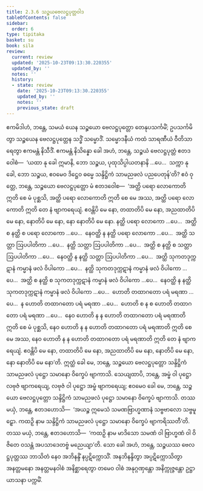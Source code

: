 ```yaml
---
title: 2.3.6 သဉ္စယဗေလဋ္ဌပုတ္တဝါဒ
tableOfContents: false
sidebar:
  order: 6
type: tipitaka
basket: su
book: sila
review:
  current: review
  updated: '2025-10-23T09:13:30.220355'
  updated_by: ''
  notes: ''
  history:
  - state: review
    date: '2025-10-23T09:13:30.220355'
    updated_by: ''
    notes: ''
    previous_state: draft
---
```



<ReviewStatus review={frontmatter.review} showDetails={true} />

<HypothesisAnnotation frontmatter={frontmatter} />

<DynamicBreadcrumb />

<Division number="179" book="sila" e="ch" v="6" p="54">

<Paragraph number="258" book="sila">
ဧကမိဒါဟံ, ဘန္တေ, သမယံ ယေန သဉ္စယော ဗေလဋ္ဌပုတ္တော တေနုပသင်္ကမိံ; ဥပသင်္ကမိတွာ သဉ္စယေန ဗေလဋ္ဌပုတ္တေန သဒ္ဓိံ သမ္မောဒိံ. သမ္မောဒနီယံ ကထံ သာရဏီယံ ဝီတိသာရေတွာ ဧကမန္တံ နိသီဒိံ. ဧကမန္တံ နိသိန္နော ခေါ အဟံ, ဘန္တေ, သဉ္စယံ ဗေလဋ္ဌပုတ္တံ ဧတဒဝေါစံ—  ‘ယထာ နု ခေါ ဣမာနိ, ဘော သဉ္စယ, ပုထုသိပ္ပါယတနာနိ …ပေ…  သက္ကာ နု ခေါ, ဘော သဉ္စယ, ဧဝမေဝ ဒိဋ္ဌေဝ ဓမ္မေ သန္ဒိဋ္ဌိကံ သာမညဖလံ ပညပေတုန်’တိ?
</Paragraph>

</Division>
<Division number="180" book="sila" e="ch" v="6" p="54">

<Paragraph number="259" book="sila">
ဧဝံ ဝုတ္တေ, ဘန္တေ, သဉ္စယော ဗေလဋ္ဌပုတ္တော မံ ဧတဒဝေါစ—  ‘အတ္ထိ ပရော လောကောတိ ဣတိ စေ မံ ပုစ္ဆသိ, အတ္ထိ ပရော လောကောတိ ဣတိ စေ မေ အဿ, အတ္ထိ ပရော လောကောတိ ဣတိ တေ နံ ဗျာကရေယျံ. ဧဝန္တိပိ မေ နော, တထာတိပိ မေ နော, အညထာတိပိ မေ နော, နောတိပိ မေ နော, နော နောတိပိ မေ နော. နတ္ထိ ပရော လောကော …ပေ…  အတ္ထိ စ နတ္ထိ စ ပရော လောကော …ပေ…  နေဝတ္ထိ န နတ္ထိ ပရော လောကော …ပေ…  အတ္ထိ သတ္တာ ဩပပါတိကာ …ပေ…  နတ္ထိ သတ္တာ ဩပပါတိကာ …ပေ…  အတ္ထိ စ နတ္ထိ စ သတ္တာ ဩပပါတိကာ …ပေ…  နေဝတ္ထိ န နတ္ထိ သတ္တာ ဩပပါတိကာ …ပေ…  အတ္ထိ သုကတဒုက္ကဋာနံ ကမ္မာနံ ဖလံ ဝိပါကော …ပေ…  နတ္ထိ သုကတဒုက္ကဋာနံ ကမ္မာနံ ဖလံ ဝိပါကော …ပေ…  အတ္ထိ စ နတ္ထိ စ သုကတဒုက္ကဋာနံ ကမ္မာနံ ဖလံ ဝိပါကော …ပေ…  နေဝတ္ထိ န နတ္ထိ သုကတဒုက္ကဋာနံ ကမ္မာနံ ဖလံ ဝိပါကော …ပေ…  ဟောတိ တထာဂတော ပရံ မရဏာ …ပေ…  န ဟောတိ တထာဂတော ပရံ မရဏာ …ပေ…  ဟောတိ စ န စ ဟောတိ တထာဂတော ပရံ မရဏာ …ပေ…  နေဝ ဟောတိ န န ဟောတိ တထာဂတော ပရံ မရဏာတိ ဣတိ စေ မံ ပုစ္ဆသိ, နေဝ ဟောတိ န န ဟောတိ တထာဂတော ပရံ မရဏာတိ ဣတိ စေ မေ အဿ, နေဝ ဟောတိ န န ဟောတိ တထာဂတော ပရံ မရဏာတိ ဣတိ တေ နံ ဗျာကရေယျံ. ဧဝန္တိပိ မေ နော, တထာတိပိ မေ နော, အညထာတိပိ မေ နော, နောတိပိ မေ နော, နော နောတိပိ မေ နော’တိ.
</Paragraph>

</Division>
<Division number="181" book="sila" e="ch" v="6" p="55">

<Paragraph number="260" book="sila">
ဣတ္ထံ ခေါ မေ, ဘန္တေ, သဉ္စယော ဗေလဋ္ဌပုတ္တော သန္ဒိဋ္ဌိကံ သာမညဖလံ ပုဋ္ဌော သမာနော ဝိက္ခေပံ ဗျာကာသိ. သေယျထာပိ, ဘန္တေ, အမ္ဗံ ဝါ ပုဋ္ဌော လဗုဇံ ဗျာကရေယျ, လဗုဇံ ဝါ ပုဋ္ဌော အမ္ဗံ ဗျာကရေယျ; ဧဝမေဝ ခေါ မေ, ဘန္တေ, သဉ္စယော ဗေလဋ္ဌပုတ္တော သန္ဒိဋ္ဌိကံ သာမညဖလံ ပုဋ္ဌော သမာနော ဝိက္ခေပံ ဗျာကာသိ. တဿ မယှံ, ဘန္တေ, ဧတဒဟောသိ—  ‘အယဉ္စ ဣမေသံ သမဏဗြာဟ္မဏာနံ သဗ္ဗဗာလော သဗ္ဗမူဠှော. ကထဉှိ နာမ သန္ဒိဋ္ဌိကံ သာမညဖလံ ပုဋ္ဌော သမာနော ဝိက္ခေပံ ဗျာကရိဿတီ’တိ. တဿ မယှံ, ဘန္တေ, ဧတဒဟောသိ—  ‘ကထဉှိ နာမ မာဒိသော သမဏံ ဝါ ဗြာဟ္မဏံ ဝါ ဝိဇိတေ ဝသန္တံ အပသာဒေတဗ္ဗံ မညေယျာ’တိ. သော ခေါ အဟံ, ဘန္တေ, သဉ္စယဿ ဗေလဋ္ဌပုတ္တဿ ဘာသိတံ နေဝ အဘိနန္ဒိံ နပ္ပဋိက္ကောသိံ. အနဘိနန္ဒိတွာ အပ္ပဋိက္ကောသိတွာ အနတ္တမနော အနတ္တမနဝါစံ အနိစ္ဆာရေတွာ တမေဝ ဝါစံ အနုဂ္ဂဏှန္တော အနိက္ကုဇ္ဇန္တော ဥဋ္ဌာယာသနာ ပက္ကမိံ.
</Paragraph>
</Division>